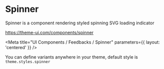 
# Spinner

Spinner is a component rendering styled spinning SVG loading indicator

https://theme-ui.com/components/spinner

<Meta title="UI Components / Feedbacks / Spinner" parameters={{ layout: 'centered' }} />

You can define variants anywhere in your theme, default style is `theme.styles.spinner`

<Canvas>
  <Story name="Default">
    <Spinner
      title={text('title', 'loading...')}
      size={number('size', 48)}
      strokeWidth={number('strokeWidth', 4)}
    />
  </Story>
</Canvas>
